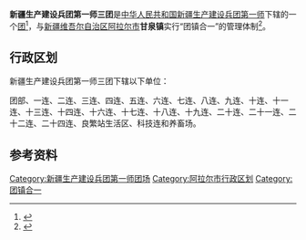 {{中国乡级行政区
|行政区全称           = 新疆生产建设兵团第一师三团<br>阿拉尔市甘泉镇
|上级行政区           = [[新疆生产建设兵团第一师|新疆生产建设兵团第一师]]<br>[[新疆维吾尔自治区|新疆维吾尔自治区]][[阿拉尔市|阿拉尔市]]
|行政区类别           = [[团_(军队)|团]]
}}

'''新疆生产建设兵团第一师三团'''是[[中华人民共和国|中华人民共和国]][[新疆生产建设兵团|新疆生产建设兵团]][[新疆生产建设兵团第一师|第一师]]下辖的一个[[团_(军队)|团]]<ref>{{Cite journal|title=新疆生产建设兵团分布图|author=新疆生产建设兵团年鉴编辑委员会|journal=兵团年鉴|publisher=新疆生产建设兵团年鉴社|doi=10.42437/y.cnki.yxjsc.2021.000007|year=2020|location=乌鲁木齐|page=7-8|issn=1671-3338}}</ref>，与[[新疆维吾尔自治区|新疆维吾尔自治区]][[阿拉尔市|阿拉尔市]]'''甘泉镇'''实行“团镇合一”的管理体制<ref>{{cite web |title=一师阿拉尔市五个建制镇挂牌成立 |url=https://xw.qq.com/amphtml/20200119A0MJS800 |website=腾讯网 |access-date=2020-08-24 |archive-date=2021-02-26 |archive-url=https://web.archive.org/web/20210226142947/https://xw.qq.com/amphtml/20200119A0MJS800 |dead-url=no }}</ref>。

== 行政区划 ==
新疆生产建设兵团第一师三团下辖以下单位：

团部、一连、二连、三连、四连、五连、六连、七连、八连、九连、十连、十一连、十三连、十四连、十六连、十七连、十八连、十九连、二十连、二十一连、二十二连、二十四连、良繁站生活区、科技连和养畜场。

== 参考资料 ==
{{reflist}}

{{新疆行政区划小作品}}
{{阿拉尔市行政区划}}
{{新疆生产建设兵团第一师}}
{{DEFAULTSORT:3}}
[[Category:新疆生产建设兵团第一师团场|Category:新疆生产建设兵团第一师团场]]
[[Category:阿拉尔市行政区划|Category:阿拉尔市行政区划]]
[[Category:团镇合一|Category:团镇合一]]